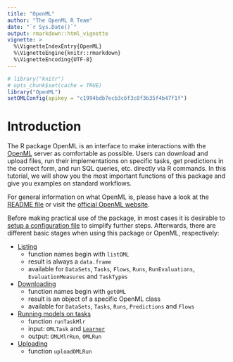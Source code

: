 ```yaml
---
title: "OpenML"
author: "The OpenML R Team"
date: "`r Sys.Date()`"
output: rmarkdown::html_vignette
vignette: >
  %\VignetteIndexEntry{OpenML}
  %\VignetteEngine{knitr::rmarkdown}
  %\VignetteEncoding{UTF-8}
---
```

```r
# library("knitr")
# opts_chunk$set(cache = TRUE)
library("OpenML")
setOMLConfig(apikey = "c1994bdb7ecb3c6f3c8f3b35f4b47f1f")
```

# Introduction {#intro}
The R package OpenML is an interface to make interactions with the [OpenML](http://openml.org/) server as comfortable as possible.
Users can download and upload files, run their implementations on specific tasks, get predictions in the correct form, and run SQL queries, etc. directly via R commands.
In this tutorial, we will show you the most important functions of this package and give you examples on standard workflows.

For general information on what OpenML is, please have a look at the [README file](https://github.com/openml/OpenML/blob/master/README.md) or visit the [official OpenML website](http://openml.org/).

Before making practical use of the package, in most cases it is desirable to [setup a configuration file](#config) to simplify further steps.
Afterwards, there are different basic stages when using this package or OpenML, respectively:

* [Listing](#listing)
    * function names begin with `listOML`
    * result is always a `data.frame`
    * available for `DataSets`, `Tasks`, `Flows`, `Runs`, `RunEvaluations`, `EvaluationMeasures` and `TaskTypes`
* [Downloading](#download)
    * function names begin with `getOML`
    * result is an object of a specific OpenML class
    * available for `DataSets`, `Tasks`, `Runs`, `Predictions` and `Flows`
* [Running models on tasks](#running)
    * function `runTaskMlr`
    * input: `OMLTask` and [`Learner`](https://mlr-org.github.io/mlr-tutorial/release/html/learner/index.html)
    * output: `OMLMlrRun`, `OMLRun`
* [Uploading](#upload)
    * function `uploadOMLRun`
